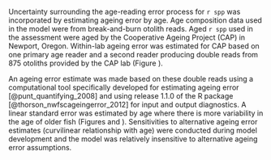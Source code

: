 Uncertainty surrounding the age-reading error process for `r spp` was incorporated by estimating ageing error by age. Age composition data used in the model were from break-and-burn otolith reads. Aged `r spp` used in the assessment were aged by the Cooperative Ageing Project (CAP) in Newport, Oregon. Within-lab ageing error was estimated for CAP based on one primary age reader and a second reader producing double reads from 875 otoliths provided by the CAP lab (Figure \ref{fig:age-error-dist}). 

An ageing error estimate was made based on these double reads using a computational tool specifically developed for estimating ageing error [@punt_quantifying_2008] and using release 1.1.0 of the R package \href{https://github.com/nwfsc-assess/nwfscAgeingError}{nwfscAgeingError} [@thorson_nwfscageingerror_2012] for input and output diagnostics. A linear standard error was estimated by age where there is more variability in the age of older fish (Figures \ref{fig:age-error} and \ref{fig:age-error-matrix}). Sensitivities to alternative ageing error estimates (curvilinear relationship with age) were conducted during model development and the model was relatively insensitive to alternative ageing error assumptions. 

